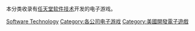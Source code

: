 本分类收录有[[任天堂软件技术|任天堂软件技术]]开发的电子游戏。

{{DEFAULTSORT:Nintendo Software Technology}}
[[Category:任天堂部门或子公司游戏|Software Technology]]
[[Category:各公司电子游戏|Category:各公司电子游戏]]
[[Category:美國開發電子遊戲|Category:美國開發電子遊戲]]